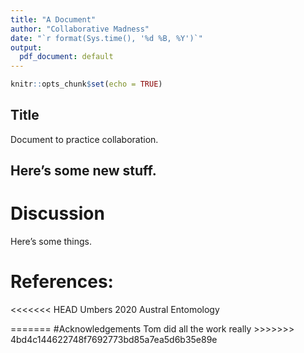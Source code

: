 ```yaml
---
title: "A Document"
author: "Collaborative Madness"
date: "`r format(Sys.time(), '%d %B, %Y')`"
output:
  pdf_document: default
---
```


```r
knitr::opts_chunk$set(echo = TRUE)
```

## Title

Document to practice collaboration.

## Here's some new stuff.


# Discussion

Here's some things.

# References:

<<<<<<< HEAD
Umbers 2020 Austral Entomology

=======
#Acknowledgements
 Tom did all the work really 
>>>>>>> 4bd4c144622748f7692773bd85a7ea5d6b35e89e
